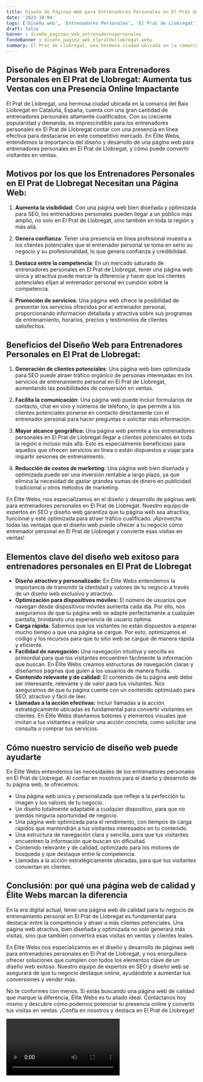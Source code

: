 ```yaml
---
title: Diseño de Páginas Web para Entrenadores Personales en El Prat de Llobregat
date: '2023-10-04'
tags: ['Diseño web', 'Entrenadores Personales', 'El Prat de Llobregat']
draft: false
banner : diseño_paginas_web_entrenadorespersonales
fondoBanner : diseño_pagina_web_elpratdellobregat.webp
summary: El Prat de Llobregat, una hermosa ciudad ubicada en la comarca del Baix Llobregat en Cataluña, España, cuenta con una gran cantidad de entrenadores personales altamente cualificados. Con su creciente popularidad y demanda, es imprescindible para los entrenadores personales en El Prat de Llobregat contar con una presencia en línea efectiva para destacarse en este competitivo mercado. En Élite Webs, entendemos la importancia del diseño y desarrollo de una página web para entrenadores personales en El Prat de Llobregat, y cómo puede convertir visitantes en ventas.
---
```


## Diseño de Páginas Web para Entrenadores Personales en El Prat de Llobregat: Aumenta tus Ventas con una Presencia Online Impactante

El Prat de Llobregat, una hermosa ciudad ubicada en la comarca del Baix Llobregat en Cataluña, España, cuenta con una gran cantidad de entrenadores personales altamente cualificados. Con su creciente popularidad y demanda, es imprescindible para los entrenadores personales en El Prat de Llobregat contar con una presencia en línea efectiva para destacarse en este competitivo mercado. En Élite Webs, entendemos la importancia del diseño y desarrollo de una página web para entrenadores personales en El Prat de Llobregat, y cómo puede convertir visitantes en ventas.

## Motivos por los que los Entrenadores Personales en El Prat de Llobregat Necesitan una Página Web:

1. **Aumenta la visibilidad**: Con una página web bien diseñada y optimizada para SEO, los entrenadores personales pueden llegar a un público más amplio, no solo en El Prat de Llobregat, sino también en toda la región y más allá.

2. **Genera confianza**: Tener una presencia en línea profesional muestra a los clientes potenciales que el entrenador personal se toma en serio su negocio y su profesionalidad, lo que genera confianza y credibilidad.

3. **Destaca entre la competencia**: En un mercado saturado de entrenadores personales en El Prat de Llobregat, tener una página web única y atractiva puede marcar la diferencia y hacer que los clientes potenciales elijan al entrenador personal en cuestión sobre la competencia.

4. **Promoción de servicios**: Una página web ofrece la posibilidad de presentar los servicios ofrecidos por el entrenador personal, proporcionando información detallada y atractiva sobre sus programas de entrenamiento, horarios, precios y testimonios de clientes satisfechos.

## Beneficios del Diseño Web para Entrenadores Personales en El Prat de Llobregat:

1. **Generación de clientes potenciales**: Una página web bien optimizada para SEO puede atraer tráfico orgánico de personas interesadas en los servicios de entrenamiento personal en El Prat de Llobregat, aumentando las posibilidades de conversión en ventas.

2. **Facilita la comunicación**: Una página web puede incluir formularios de contacto, chat en vivo y números de teléfono, lo que permite a los clientes potenciales ponerse en contacto directamente con el entrenador personal para hacer preguntas o solicitar más información.

3. **Mayor alcance geográfico**: Una página web permite a los entrenadores personales en El Prat de Llobregat llegar a clientes potenciales en toda la región e incluso más allá. Esto es especialmente beneficioso para aquellos que ofrecen servicios en línea o están dispuestos a viajar para impartir sesiones de entrenamiento.

4. **Reducción de costos de marketing**: Una página web bien diseñada y optimizada puede ser una inversión rentable a largo plazo, ya que elimina la necesidad de gastar grandes sumas de dinero en publicidad tradicional u otros métodos de marketing.

En Élite Webs, nos especializamos en el diseño y desarrollo de páginas web para entrenadores personales en El Prat de Llobregat. Nuestro equipo de expertos en SEO y diseño web garantiza que tu página web sea atractiva, funcional y esté optimizada para atraer tráfico cualificado. ¡Aprovecha todas las ventajas que el diseño web puede ofrecer a tu negocio como entrenador personal en El Prat de Llobregat y convierte esas visitas en ventas!

<GifSeo />

<Cta />

## Elementos clave del diseño web exitoso para entrenadores personales en El Prat de Llobregat

- **Diseño atractivo y personalizado:** En Élite Webs entendemos la importancia de transmitir la identidad y valores de tu negocio a través de un diseño web exclusivo y atractivo.
- **Optimización para dispositivos móviles:** El número de usuarios que navegan desde dispositivos móviles aumenta cada día. Por ello, nos aseguramos de que tu página web se adapte perfectamente a cualquier pantalla, brindando una experiencia de usuario óptima.
- **Carga rápida:** Sabemos que los visitantes no están dispuestos a esperar mucho tiempo a que una página se cargue. Por esto, optimizamos el código y los recursos para que tu sitio web se cargue de manera rápida y eficiente.
- **Facilidad de navegación:** Una navegación intuitiva y sencilla es primordial para que los visitantes encuentren fácilmente la información que buscan. En Élite Webs creamos estructuras de navegación claras y diseñamos páginas que guíen a los usuarios de manera fluida.
- **Contenido relevante y de calidad:** El contenido de tu página web debe ser interesante, relevante y de valor para tus visitantes. Nos aseguramos de que tu página cuente con un contenido optimizado para SEO, atractivo y fácil de leer.
- **Llamadas a la acción efectivas:** Incluir llamadas a la acción estratégicamente ubicadas es fundamental para convertir visitantes en clientes. En Élite Webs diseñamos botones y elementos visuales que invitan a tus visitantes a realizar una acción concreta, como solicitar una consulta o comprar tus servicios.

## Cómo nuestro servicio de diseño web puede ayudarte

En Élite Webs entendemos las necesidades de los entrenadores personales en El Prat de Llobregat. Al confiar en nosotros para el diseño y desarrollo de tu página web, te ofrecemos:

- Una página web única y personalizada que refleje a la perfección tu imagen y los valores de tu negocio.
- Un diseño totalmente adaptable a cualquier dispositivo, para que no pierdas ninguna oportunidad de negocio.
- Una página web optimizada para el rendimiento, con tiempos de carga rápidos que mantendrán a tus visitantes interesados en tu contenido.
- Una estructura de navegación clara y sencilla, para que tus visitantes encuentren la información que buscan sin dificultad.
- Contenido relevante y de calidad, optimizado para los motores de búsqueda y que destaque entre la competencia.
- Llamadas a la acción estratégicamente ubicadas, para que tus visitantes conviertan en clientes.

## Conclusión: por qué una página web de calidad y Élite Webs marcan la diferencia

En la era digital actual, tener una página web de calidad para tu negocio de entrenamiento personal en El Prat de Llobregat es fundamental para destacar entre la competencia y atraer a más clientes potenciales. Una página web atractiva, bien diseñada y optimizada no solo generará más visitas, sino que también convertirá esas visitas en ventas y clientes leales.

En Élite Webs nos especializamos en el diseño y desarrollo de páginas web para entrenadores personales en El Prat de Llobregat, y nos enorgullece ofrecer soluciones que cumplen con todos los elementos clave de un diseño web exitoso. Nuestro equipo de expertos en SEO y diseño web se asegurará de que tu negocio destaque online, ayudándote a aumentar tus conversiones y vender más.

No te conformes con menos. Si estás buscando una página web de calidad que marque la diferencia, Élite Webs es tu aliado ideal. Contáctanos hoy mismo y descubre cómo podemos potenciar tu presencia online y convertir tus visitas en ventas. ¡Confía en nosotros y destaca en El Prat de Llobregat!

<Video />

<CtaBot job='Entrenadores Personales' city='El Prat de Llobregat'/>

<Gmaps query='El Prat de Llobregat+españa+maps' />